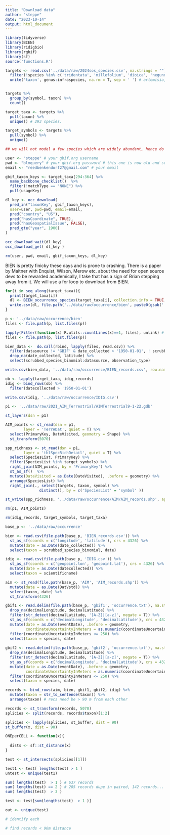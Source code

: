 ```yaml
---
title: "Download data"
author: "steppe"
date: "2023-10-14"
output: html_document
---
```


```r
library(tidyverse)
library(BIEN)
library(ridigbio)
library(rgbif)
library(sf)
source('functions.R')
```

```r
targets <- read.csv('../data/raw/2024sos_species.csv', na.strings = "") %>% 
  filter(!species %in% c('tridentata', 'millefolium', 'dioica', 'negundo')) %>%  # purshia,
  unite('taxon', genus:infraspecies, na.rm = T, sep = ' ') # artemisia, and larrea !


targets %>% 
  group_by(symbol, taxon) %>% 
  count()

target_taxa <- targets %>% 
  pull(taxon) %>% 
  unique() # 293 species. 

target_symbols <- targets %>% 
  pull(symbol) %>% 
  unique()

## we will not model a few species which are widely abundant, hence do not require modelling, and would utilize enormous computational resources.

```

```r
user <- "steppe" # your gbif.org username 
pwd <- "blmquery" # your gbif.org password # this one is now old and serves as an example
email <- "reedbenkendorf27@gmail.com" # your email 

gbif_taxon_keys <- target_taxa[294:364] %>% 
  name_backbone_checklist()  %>% 
  filter(!matchType == "NONE") %>% 
  pull(usageKey)

dl_key <- occ_download(
  pred_in("taxonKey", gbif_taxon_keys),
  user=user, pwd=pwd, email=email,
  pred("country", "US"),
  pred("hasCoordinate", TRUE),
  pred("hasGeospatialIssue", FALSE),
  pred_gte("year", 1900)
)

occ_download_wait(dl_key)
occ_download_get( dl_key )

rm(user, pwd, email, gbif_taxon_keys, dl_key)
```


BIEN is pretty finicky these days and is prone to crashing. There is a paper by Maitner with Enquist, Wilson, Merow etc. about the need for open source devs to be rewarded academically, I take that has a sign of Brian stepping away from it. We will use a for loop to download from BIEN. 
```r

for(i in seq_along(target_taxa)){
  print(target_taxa[i])
  dl <- BIEN_occurrence_species(target_taxa[i], collection.info = TRUE, observation.type = TRUE, new.world = TRUE)
  write.csv(dl, file.path('../data/raw/occurrence/bien', paste0(gsub(' ', '_', target_taxa[i]), '.csv')) )#, row.names = FALSE)
}
```

```r

p <- '../data/raw/occurrence/bien'
files <- file.path(p, list.files(p))

lapply(Filter(function(x) R.utils::countLines(x)==1, files), unlink) # delete empty CSV's in directory
files <- file.path(p, list.files(p))

bien_data <-  do.call(rbind, lapply(files, read.csv)) %>% 
  filter(datasource != 'GBIF' & date_collected > '1950-01-01', ! scrubbed_species_binomial %in% c('Acer negundo', 'Prosopis glandulosa')) %>% 
  drop_na(date_collected, latitude) %>% 
  select(scrubbed_species_binomial:datasource, observation_type)

write.csv(bien_data, '../data/raw/occurrence/BIEN_records.csv', row.names = FALSE)
```


```r

ob <- lapply(target_taxa, idig_records)
idig <- bind_rows(ob) %>% 
  filter(datecollected > '1950-01-01')

write.csv(idig, '../data/raw/occurrence/IDIG.csv')

```

```r

p1 <- '../data/raw/2021_AIM_Terrestrial/AIMTerrestrial9-1-22.gdb'

st_layers(dsn = p1)

AIM_points <- st_read(dsn = p1, 
        layer = 'TerrADat', quiet = T) %>%
  select(PrimaryKey, DateVisited, geometry = Shape) %>% 
  st_transform(5070) 

spp_richness <- st_read(dsn = p1, 
        layer = 'tblSpecRichDetail', quiet = T) %>% 
  select(SpeciesList, PrimaryKey) %>% 
  filter(SpeciesList %in% target_symbols) %>% 
  right_join(AIM_points, by = 'PrimaryKey') %>% 
  st_as_sf()  %>% 
  mutate(DateVisited = as.Date(DateVisited), .before = geometry) %>% 
  arrange(SpeciesList) %>% 
  right_join(., select(targets, taxon, symbol) %>% 
               distinct(), by = c('SpeciesList' = 'symbol' ))

st_write(spp_richness, '../data/raw/occurrence/AIM/AIM_records.shp', append = F)

rm(p1, AIM_points)
```


```r
rm(idig_records, target_symbols, target_taxa)
```

```r

base_p <- '../data/raw/occurrence'

bien <- read.csv(file.path(base_p, 'BIEN_records.csv')) %>% 
  st_as_sf(coords = c('longitude', 'latitude'), crs = 4326) %>% 
  mutate(date = as.Date(date_collected)) %>% 
  select(taxon = scrubbed_species_binomial, date)

idig <- read.csv(file.path(base_p, 'IDIG.csv')) %>% 
  st_as_sf(coords = c('geopoint.lon', 'geopoint.lat'), crs = 4326) %>% 
  mutate(date = as.Date(datecollected)) %>% 
  select(taxon = scientificname)

aim <- st_read(file.path(base_p, 'AIM', 'AIM_records.shp')) %>% 
  mutate(date = as.Date(DatVstd)) %>% 
  select(taxon, date) %>% 
  st_transform(4326)

gbif1 <- read.delim(file.path(base_p, 'gbif1', 'occurrence.txt'), na.strings = "") # %>% 
  drop_na(decimalLongitude, decimalLatitude) %>% 
  filter(str_detect(decimalLatitude, '[A-Z]|[a-z]', negate = T)) %>% 
  st_as_sf(coords = c('decimalLongitude', 'decimalLatitude'), crs = 4326) %>% 
  mutate(date = as.Date(eventDate), .before = geometry, 
         coordinateUncertaintyInMeters = as.numeric(coordinateUncertaintyInMeters)) %>% 
  filter(coordinateUncertaintyInMeters <= 250) %>% 
  select(taxon = species, date)
  
gbif2 <- read.delim(file.path(base_p, 'gbif2', 'occurrence.txt'), na.strings = '')%>% 
  drop_na(decimalLongitude, decimalLatitude) %>% 
  filter(str_detect(decimalLatitude, '[A-Z]|[a-z]', negate = T)) %>% 
  st_as_sf(coords = c('decimalLongitude', 'decimalLatitude'), crs = 4326) %>% 
  mutate(date = as.Date(eventDate), .before = geometry, 
         coordinateUncertaintyInMeters = as.numeric(coordinateUncertaintyInMeters)) %>% 
  filter(coordinateUncertaintyInMeters <= 250) %>% 
  select(taxon = species, date)

records <- bind_rows(aim, bien, gbif1, gbif2, idig) %>% 
  mutate(taxon = str_to_sentence(taxon)) %>% 
  arrange(taxon) # recs need be > 90 m from each other

records <- st_transform(records, 5070)
splicies <- split(records, records$taxon)[1:2]

splicies <- lapply(splicies, st_buffer, dist = 90)
st_buffer(x, dist = 90)

ONEperCELL <- function(x){
  
  dists <- sf::st_distance(x)
}

test <- st_intersects(splicies[[1]])

test1 <- test[ lengths(test) > 1 ]
untest <- unique(test1)

sum( lengths(test)  > 1 ) # 637 records
sum( lengths(test) == 2 ) # 285 records dupe in paired, 142 records...
sum( lengths(test)  > 3 ) 

test <- test[sum(lengths(test)  > 1 )]

out <- unique(test)

# identify each 

# find records < 90m distance 

```


